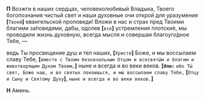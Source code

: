 **П** Возжги в наших сердцах, человеколюбивый Владыка, Твоего богопознания чистый свет и наши духовные очи открой для уразумения **[**`Твоей`**]** евангельской проповеди! Вложи в нас и страх пред Твоими благими за́поведями, дабы, одолев **[**`все`**]** устремления плотски́е, мы проводили жизнь духовную, всегда мысля и совершая благоуго́дное Тебе, —

ведь Ты просвещение душ и тел наших, **[**`Хри­сте`**]** Боже, и мы воссылаем славу Те­бе, **[**`вме­сте с Твоим безначальным Отцом и все­святы́м и благим и животворящим Ду­хом Твоим,`**]** ныне и все­гда и во ве­ки веков. <b>**[**</b>**`Или:`** `ибо Ты́ свят, Боже наш, и во святых покоишься, и мы́ воссылаем славу Тебе,` **[**`Отцу и Сыну и Святому Духу`**]**, `ныне и всегда и во веки веков.`<b>**]**</b>

**Н** Аминь.
